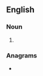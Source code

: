 {{also|carhop|car hop}}
==English==

===Noun===
{{en-noun}}

# {{alternative form of|en|car hop}}

===Anagrams===
* {{anagrams|en|a=achopr|Chopra|coprah|paroch}}